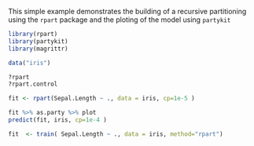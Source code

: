 This simple example demonstrates the building of a recursive partitioning using the `rpart` package and the ploting of the model using `partykit` 


```{r}
library(rpart)
library(partykit)
library(magrittr)

data("iris")

?rpart
?rpart.control

fit <- rpart(Sepal.Length ~ ., data = iris, cp=1e-5 )

fit %>% as.party %>% plot
predict(fit, iris, cp=1e-4 )

fit  <- train( Sepal.Length ~ ., data = iris, method="rpart")
```
